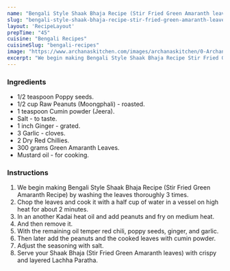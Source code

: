 ---
name: "Bengali Style Shaak Bhaja Recipe (Stir Fried Green Amaranth leaves Recipe)"
slug: "bengali-style-shaak-bhaja-recipe-stir-fried-green-amaranth-leaves-recipe"
layout: 'RecipeLayout'
prepTime: "45"
cuisine: "Bengali Recipes"
cuisineSlug: "bengali-recipes"
image: "https://www.archanaskitchen.com/images/archanaskitchen/0-Archanas-Kitchen-Recipes/2016/sept-26/Bengali_Lal_Shaak_Bhaja_Stir_Fried_Red_Amaranth_Recipe-1.jpg"
excerpt: "We begin making Bengali Style Shaak Bhaja Recipe Stir Fried Green Amaranth Recipe by washing the leaves thoroughly 3 times"
---

### Ingredients

- 1/2 teaspoon Poppy seeds.
- 1/2 cup Raw Peanuts (Moongphali) - roasted.
- 1 teaspoon Cumin powder (Jeera).
- Salt - to taste.
- 1 inch Ginger - grated.
- 3 Garlic - cloves.
- 2 Dry Red Chillies.
- 300 grams Green Amaranth Leaves.
- Mustard oil - for cooking.

### Instructions

1. We begin making Bengali Style Shaak Bhaja Recipe (Stir Fried Green Amaranth Recipe) by washing the leaves thoroughly 3 times.
1. Chop the leaves and cook it with a half cup of water in a vessel on high heat for about 2 minutes.
1. In an another Kadai heat oil and add peanuts and fry on medium heat.
1. And then remove it.
1. With the remaining oil temper red chili, poppy seeds, ginger, and garlic.
1. Then later add the peanuts and the cooked leaves with cumin powder.
1. Adjust the seasoning with salt.
1. Serve your Shaak Bhaja (Stir Fried Green Amaranth leaves) with crispy and layered Lachha Paratha.
